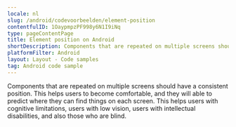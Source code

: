 ```yaml
---
locale: nl
slug: /android/codevoorbeelden/element-position
contentfulID: 1OaypmpzPF998y6N1I9iNq
type: pageContentPage
title: Element position on Android
shortDescription: Components that are repeated on multiple screens should have a consistent position.
platformFilter: Android
layout: Layout - Code samples
tag: Android code sample
---
```


Components that are repeated on multiple screens should have a consistent position. This helps users to become comfortable, and they will able to predict where they can find things on each screen. This helps users with cognitive limitations, users with low vision, users with intellectual disabilities, and also those who are blind.

<CodeSample id="element-position" locale="nl" platform="android"/>
